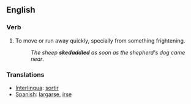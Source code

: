 ==English==

===Verb===
{{en-infl-reg-vowel|skedaddl|e}}
# To move or run away quickly, specially from something frightening.
#:''The sheep '''skedaddled''' as soon as the shepherd's dog came near''.

=== Translations ===
*[[Interlingua]]: [[sortir]]
*[[Spanish]]: [[largarse]], [[irse]]
